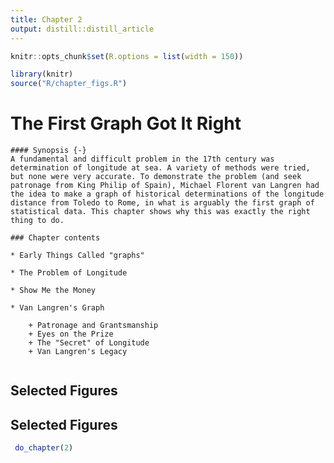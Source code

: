 ```yaml
---
title: Chapter 2
output: distill::distill_article
---
```


<script src="https://ajax.googleapis.com/ajax/libs/jquery/3.1.1/jquery.min.js"></script>

<style>
.zoomDiv {
  opacity: 0;
  position: fixed;
  top: 50%;
  left: 50%;
  z-index: 50;
  transform: translate(-50%, -50%);
  box-shadow: 10px 10px 50px #888888;
  max-height:100%;
}

.zoomImg {
  width: 100%;
}
</style>


<script type="text/javascript">
  $(document).ready(function() {
    $('body').prepend("<div class=\"zoomDiv\"><img src=\"\" class=\"zoomImg\"></div>");
    // onClick function for all plots (img's)
    $('img:not(.zoomImg)').click(function() {
      $('.zoomImg').attr('src', $(this).attr('src'));
      $('.zoomDiv').css({opacity: '1', width: '55%'});
    });
    // onClick function for zoomImg
    $('img.zoomImg').click(function() {
      $('.zoomDiv').css({opacity: '0', width: '0%'});
    });
  });
</script>

```r
knitr::opts_chunk$set(R.options = list(width = 150))

library(knitr)
source("R/chapter_figs.R")
```
# The First Graph Got It Right {#ch02-langren}

```block
#### Synopsis {-}
A fundamental and difficult problem in the 17th century was determination of longitude at sea. A variety of methods were tried, but none were very accurate. To demonstrate the problem (and seek patronage from King Philip of Spain), Michael Florent van Langren had the idea to make a graph of historical determinations of the longitude distance from Toledo to Rome, in what is arguably the first graph of statistical data. This chapter shows why this was exactly the right thing to do.
```

```block
### Chapter contents

* Early Things Called "graphs" 

* The Problem of Longitude  

* Show Me the Money 

* Van Langren's Graph 

	+ Patronage and Grantsmanship
	+ Eyes on the Prize 
	+ The "Secret" of Longitude
	+ Van Langren's Legacy 
 
```

## Selected Figures



## Selected Figures

```r
 do_chapter(2)
```
